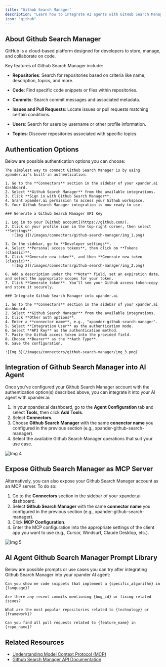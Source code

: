 ```yaml
---
title: "Github Search Manager"
description: "Learn how to integrate AI agents with GitHub Search Manager using xpander.ai. Create intelligent workflows that dynamically query GitHub repositories, issues, and codebases based on contextual prompts."
icon: "github"
---
```


## About Github Search Manager

GitHub is a cloud-based platform designed for developers to store, manage, and collaborate on code.

Key features of Github Search Manager include:

- **Repositories**: Search for repositories based on criteria like name, description, topics, and more.

- **Code**: Find specific code snippets or files within repositories.

- **Commits**: Search commit messages and associated metadata.

- **Issues and Pull Requests**: Locate issues or pull requests matching certain conditions.

- **Users**: Search for users by username or other profile information.

- **Topics**: Discover repositories associated with specific topics


## Authentication Options

Below are possible authentication options you can choose:

<Tabs>

  <Tab title="Built-in xpander.ai Auth">

    The simplest way to connect Github Search Manager is by using xpander.ai's built-in authentication:

    1. Go to the **Connectors** section in the sidebar of your xpander.ai dashboard.  
    2. Select **Github Search Manager** from the available integrations.  
    3. Click **Sign in with Github Search Manager**.  
    4. Grant xpander.ai permission to access your Github workspace.  
    5. Your Github Search Manager integration is now ready to use.

  </Tab>

  <Tab title="API Access">

    ### Generate a Github Search Manager API Key

    1. Log in to your [Github account](https://github.com/).  
    2. Click on your profile icon in the top-right corner, then select **Settings**.  
       ![Img 1](/images/connectors/github-search-manager/img_1.png)

    3. In the sidebar, go to **Developer settings**.  
    4. Select **Personal access tokens**, then click on **Tokens (classic)**.  
    5. Click **Generate new token**, and then **Generate new token (classic)**.  
       ![Img 2](/images/connectors/github-search-manager/img_2.png)

    6. Add a description under the **Note** field, set an expiration date, and select the appropriate scopes for your token.  
    7. Click **Generate token**. You’ll see your Github access token—copy and store it securely.

    ### Integrate Github Search Manager into xpander.ai

    1. Go to the **Connectors** section in the sidebar of your xpander.ai dashboard.  
    2. Select **Github Search Manager** from the available integrations.  
    3. Click **Other auth options**.  
    4. Enter a **connector name**, e.g., "xpander-github-search-manager". 
    5. Select **Integration User** as the authentication mode.
    6. Select **API Key** as the authentication method.    
    7. Paste the Github access token into the provided field.  
    8. Choose **Bearer** as the **Auth Type**.  
    9. Save the configuration.  

    ![Img 3](/images/connectors/github-search-manager/img_3.png)

  </Tab>

</Tabs>

## Integration of Github Search Manager into AI Agent

Once you've configured your Github Search Manager account with the authentication option(s) described above, you can integrate it into your AI agent with xpander.ai:

1. In your xpander.ai dashboard, go to the **Agent Configuration** tab and select **Tools**, then click **Add Tools**. 
2. Select **Connectors**.  
3. Choose **Github Search Manager** with the same **conenctor name** you configured in the previous section (e.g., xpander-github-search-manager).  
4. Select the available Github Search Manager operations that suit your use case.  

![Img 4](/images/connectors/github-search-manager/img_4.png)

## Expose Github Search Manager as MCP Server

Alternatively, you can also expose your Github Search Manager account as an MCP server. To do so:

1. Go to the **Connectors** section in the sidebar of your xpander.ai dashboard.  
2. Select **Github Search Manager** with the same **connector name** you configured in the previous section (e.g., xpander-github-search-manager).  
3. Click **MCP Configuration**.  
4. Enter the MCP configuration into the appropriate settings of the client app you want to use (e.g., Cursor, Windsurf, Claude Desktop, etc.).

![Img 5](/images/connectors/github-search-manager/img_5.png)

## AI Agent Github Search Manager Prompt Library

Below are possible prompts or use cases you can try after integrating Github Search Manager into your xpander AI agent:

```
Can you show me code snippets that implement a {specific_algorithm} in {language}?
```

````
Are there any recent commits mentioning {bug_id} or fixing related issues?
````

```
What are the most popular repositories related to {technology} or {framework}?
```

```
Can you find all pull requests related to {feature_name} in {repo_name}?
```

## Related Resources

- [Understanding Model Context Protocol (MCP)](/docs/05-human-interfaces/04-mcp)
- [Github Search Manager API Documentation](https://docs.github.com/en/rest/search/search?apiVersion=2022-11-28)